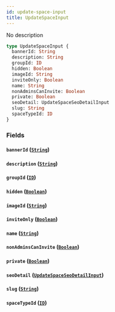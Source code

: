 ```yaml
---
id: update-space-input
title: UpdateSpaceInput
---
```


No description

```graphql
type UpdateSpaceInput {
  bannerId: String
  description: String
  groupId: ID
  hidden: Boolean
  imageId: String
  inviteOnly: Boolean
  name: String
  nonAdminsCanInvite: Boolean
  private: Boolean
  seoDetail: UpdateSpaceSeoDetailInput
  slug: String
  spaceTypeId: ID
}
```

### Fields

#### `bannerId` ([`String`](/docs/graphql/scalars/string))

#### `description` ([`String`](/docs/graphql/scalars/string))

#### `groupId` ([`ID`](/docs/graphql/scalars/id))

#### `hidden` ([`Boolean`](/docs/graphql/scalars/boolean))

#### `imageId` ([`String`](/docs/graphql/scalars/string))

#### `inviteOnly` ([`Boolean`](/docs/graphql/scalars/boolean))

#### `name` ([`String`](/docs/graphql/scalars/string))

#### `nonAdminsCanInvite` ([`Boolean`](/docs/graphql/scalars/boolean))

#### `private` ([`Boolean`](/docs/graphql/scalars/boolean))

#### `seoDetail` ([`UpdateSpaceSeoDetailInput`](/docs/graphql/inputs/update-space-seo-detail-input))

#### `slug` ([`String`](/docs/graphql/scalars/string))

#### `spaceTypeId` ([`ID`](/docs/graphql/scalars/id))
